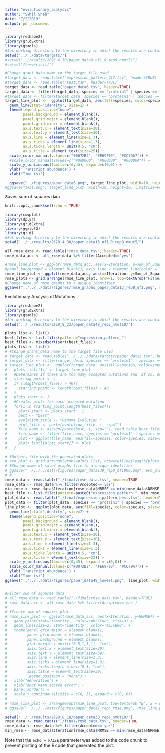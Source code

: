 ```yaml
---
title: "evolutionary_analysis"
author: "Sahil Shah"
date: "7/2/2019"
output: pdf_document
---
```


```r

library(reshape2)
library(gridExtra)
library(gtools)
#Set working directory to the directory in which the results are contained in 
setwd("../../data/targets/")
#setwd("../results/2020_4_30/paper_data8_nf1.0_rep8_nmut5/")
#setwd("/home/sahil/")

#Change grant_data name to the target file used
#target_data <- read.table("expression_pattern_757.tsv", header=TRUE)
#target_data <- read.table("test.tsv", header=TRUE)
target_data <- read.table("paper_data6.tsv", header=TRUE)
target_data <- filter(target_data, species == "protein1" | species == "protein2" | species == "protein3")
#target_data <- filter(target_data, species == "protein1" | species == "protein2" | species == "protein3" | species == "protein4" | species == "protein5" | species == "protein6" | species == "protein7" | species == "protein8" | species == "protein9" | species == "protein10")
target_line_plot <-  ggplot(target_data, aes(fill=species, color=species, size=species, x=time, y=transcript)) + 
  geom_line(stat="identity", size=2) + 
  theme(legend.position="none",
        panel.background = element_blank(),
        panel.grid.major = element_blank(),
        panel.grid.minor = element_blank(),
        axis.text.x = element_text(size=30), 
        axis.text.y = element_text(size=30), 
        axis.line = element_line(size=1.3), 
        axis.ticks = element_line(size=1.3), 
        axis.ticks.length = unit(0.5, "cm"),
        axis.title = element_text(size=25)) + 
  scale_color_manual(values=c("#0072B2", "#E69F00", "#CC79A7")) + 
  #scale_color_manual(values=c("#000000", "#000000", "#000000")) +
  scale_y_continuous(limits=c(0,45), expand=c(0,0)) +
  ylab('Transcript abundance') +
  xlab("Time (s)")

  ggsave("../figures/paper_data6.png", target_line_plot, width=10, height=10, limitsize=FALSE)
#ggsave("test.png", target_line_plot, width=10, height=10, limitsize=FALSE)

```
Saves sum of squares data
```r
knitr::opts_chunk$set(echo = TRUE)

library(cowplot)
library(dplyr)
library(gridExtra)
library(ggplot2)
library(grid)
#Set working directory to the directory in which the results are contained in
setwd("../../results/2020_4_30/paper_data13_nf1.0_rep8_nmut5/")

all_rmse_data <- read.table("rmse_data.tsv", header=TRUE)
rmse_data_acc <- all_rmse_data %>% filter(Accepted=='yes')

#rmse_line_plot <- ggplot(rmse_data_acc, aes(x=Iteration, y=Sum_of_Squares, color='red')) + geom_point(aes(color='red'), stat="identity") + geom_line(aes(color='red'), size= 1, stat="identity") + geom_line(data=all_rmse_data, aes(x=Iteration, y=Sum_of_Squares), color='black') + theme(panel.grid.major = element_blank(), panel.grid.minor = element_blank(),
#panel.background = element_blank(), axis.line = element_line(color = "black")) + xlab("Sum of Squares") + ylab("Iteration")
rmse_line_plot <- ggplot(rmse_data_acc, aes(x=Iteration, y=Sum_of_Squares)) + geom_point(stat="identity") + geom_line(size= 1, stat="identity") + theme(panel.grid.major = element_blank(), panel.grid.minor = element_blank(), panel.background = element_blank(), axis.line = element_line(color = "black", size=1), axis.ticks = element_line(colour = "black", size = 1), axis.text=element_text(size=30,face="bold"), axis.title=element_text(size=30,face="bold")) + xlab("Generation") + ylab("Sum of Squares")
rmse_plots <- grid.arrange(rmse_line_plot, nrow=1, top=textGrob("Fitness over Time", gp=gpar(fontsize=30, fontface="bold")))
#Change name of rmse_graphs to a unique identifier
ggsave("../../../data/figures/rmse_graphs_paper_data13_rep8_nf1.png", rmse_plots, width=20, height=10)
```

Evolutionary Analysis of Mutations

```r
library(reshape2)
library(gridExtra)
library(gtools)
#Set working directory to the directory in which the results are contained in 
setwd("../../results/2020_8_23/paper_data48_rep2_nmut10/")

plots_list <- list()
best_files <- list.files(pattern="expression_pattern_")
best_files <- mixedsort(sort(best_files))
plots_list <- list()
# #Change grant_data name to the target file used
# target_data <- read.table("../../../data/targets/paper_data1.tsv", header=TRUE)
# target_data <- filter(target_data, species == "protein1" | species == "protein2" | species == "protein3")
# target_line_plot <-  ggplot(target_data, aes(fill=species, color=species, size=species, x=time, y=transcript)) + geom_line(stat="identity", size=2) + ggtitle("Target Genome Function") + theme(panel.grid.major = element_blank(), panel.grid.minor = element_blank(), panel.background = element_blank(), axis.line = element_line(color = "black", size=1), axis.ticks = element_line(colour = "black", size = 1), axis.text=element_text(color="black",size=30,face="bold"), axis.title=element_text(size=30,face="bold"), plot.title=element_text(size = 25, face = "bold")) + scale_color_manual(values=c("#0072B2", "#E69F00", "#CC79A7")) + panel_border()
#   plots_list[[1]] <- target_line_plot
#   #Determines if there are too many accepted mutations and, if so, only display the last 20 that were accepted
#   starting_point <- 1
#   if (length(best_files) > 40){
#     starting_point <- length(best_files) - 40
#   }
#   plots_start <- 1
#   #Creates plots for each accepted mutation
#   for(i in starting_point:length(best_files)){
#     plots_start <- plots_start + 1
#     best <- "best"
#     evolution_title <- "Genome Evolution "
#     plot_title <- paste(evolution_title, i, sep="")   
#     file_name <- assign(paste(best, i, sep=""), read.table(best_files[i], fill=TRUE, header=TRUE))
#     file_name <- filter(file_name, species == "protein1" | species == "protein2" | species == "protein3")
#     plot <- ggplot(file_name, aes(fill=species, color=species, size=species, x=time, y=transcript)) + theme(panel.grid.major = element_blank(), panel.grid.minor = element_blank(), panel.background = element_blank(), axis.line = element_line(color = "black", size=1), axis.ticks = element_line(colour = "black", size = 1), axis.text=element_text(color="black",size=30,face="bold"), axis.title=element_text(size=30,face="bold"), plot.title=element_text(size = 25, face = "bold")) + geom_line(stat="identity", size=2) + ggtitle(plot_title) + scale_color_manual(values=c("#0072B2", "#E69F00", "#CC79A7"))
#     plots_list[[plots_start]] <- plot
#   }
  
# #Outputs file with the generated plots
# evo_plot <- grid.arrange(grobs=plots_list, nrow=ceiling(length(plots_list) / 4), ncol=4, top=textGrob("Evolution of Gene Expression Pattern", gp=gpar(fontsize=30, fontface="bold")))
# #Change name of saved graphs file to a unique identifier
# ggsave("../../../data/figures/paper_data139_rep0_nf1000.png", evo_plot, width=30, height=30, limitsize=FALSE)
# # 
rmse_data <- read.table("./final/rmse_data.tsv", header=TRUE)
rmse_data <- rmse_data %>% filter(Accepted=='yes')
min_rmse <- rmse_data$Iteration[rmse_data$NRMSE == min(rmse_data$NRMSE)]
best_file <- list.files(pattern=paste0("expression_pattern_", min_rmse, ".tsv"))
plot_data <- read.table("./final/expression_pattern_best.tsv", header=TRUE)
plot_data <- filter(plot_data, species == "protein1" | species == "protein2" | species == "protein3")
line_plot <-  ggplot(plot_data, aes(fill=species, color=species, size=species, x=time, y=transcript)) + 
  geom_line(stat="identity", size=2) + 
  theme(legend.position="none",
        panel.background = element_blank(),
        panel.grid.major = element_blank(),
        panel.grid.minor = element_blank(),
        axis.text.x = element_text(size=30), 
        axis.text.y = element_text(size=30), 
        axis.line = element_line(size=1.3), 
        axis.ticks = element_line(size=1.3), 
        axis.ticks.length = unit(0.5, "cm"),
        axis.title = element_text(size=25)) + 
  scale_y_continuous(limits=c(0,45), expand = c(0,0)) +
  scale_color_manual(values=c("#0072B2", "#E69F00", "#CC79A7")) + 
  ylab('Transcript abundance') +
  xlab("Time (s)")
ggsave("../../../data/figures/paper_data48_lowest.png", line_plot, width=10, height=10, limitsize=FALSE)


#Filter sum of squares data
# all_rmse_data <- read.table("./final/rmse_data.tsv", header=TRUE)
# rmse_data_acc <- all_rmse_data %>% filter(Accepted=='yes')
# 
# #Create sum of squares plot 
# rmse_line_plot <- ggplot(rmse_data_acc, aes(x=Iteration, y=NRMSE)) + 
#   geom_point(stat='identity', color='#D55E00', size=3) + 
#   geom_line(size=2, stat='identity', color='#D55E00') + 
#   theme(panel.grid.major = element_blank(), 
#         panel.grid.minor = element_blank(), 
#         panel.background = element_blank(), 
#         plot.margin = unit(c(0.5,1,1,1), "cm"), 
#         axis.text.x = element_text(size=39), 
#         axis.text.y = element_text(size=39), 
#         axis.line = element_line(size=1.3), 
#         axis.ticks = element_line(size=1.3), 
#         axis.ticks.length = unit(0.3, "cm"),
#         axis.title = element_text(size=39),
#         legend.position = "none") +
#   xlab("Generation") + 
#   ylab("Root mean square error") + 
#   panel_border() +
#   scale_y_continuous(limits = c(0, 3), expand = c(0, 0))
# 
# rmse_line_plot <- arrangeGrob(rmse_line_plot, top=textGrob("B", x = unit(0, "npc"), y=unit(1, "npc"), just=c("left","top"), gp=gpar(col="black", font="bold", fontsize=60, fontfamily="Arial")))
# ggsave("../../../data/figures/paper_data1_rep6_rmse.png", rmse_line_plot, width=20, height=10, limitsize=FALSE)

```

```r
setwd("../../results/2020_8_18/paper_data30_rep8_nmut10/")
rmse_data <- read.table("./final/rmse_data.tsv", header=TRUE)
rmse_data <- rmse_data %>% filter(Accepted=='yes')
min_rmse <- rmse_data$Iteration[rmse_data$NRMSE == min(rmse_data$NRMSE)]
```

Note that the `echo = FALSE` parameter was added to the code chunk to prevent printing of the R code that generated the plot.
    